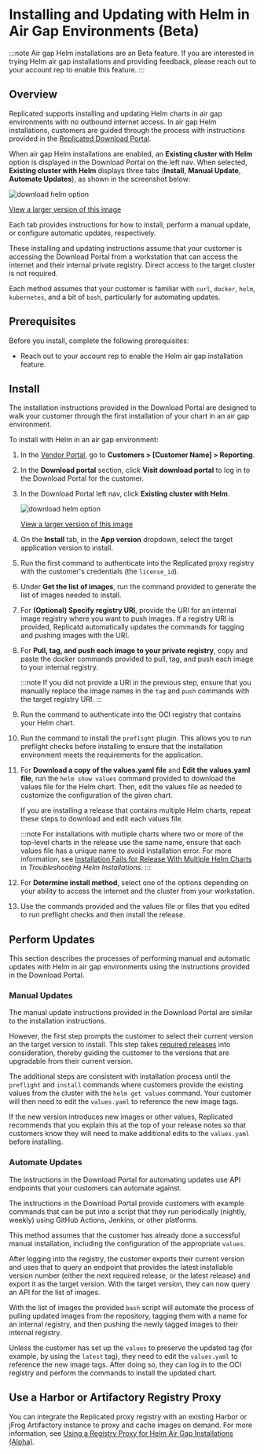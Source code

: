 
# Installing and Updating with Helm in Air Gap Environments (Beta)

:::note
Air gap Helm installations are an Beta feature. If you are interested in trying Helm air gap installations and providing feedback, please reach out to your account rep to enable this feature.
:::

## Overview

Replicated supports installing and updating Helm charts in air gap environments with no outbound internet access. In air gap Helm installations, customers are guided through the process with instructions provided in the [Replicated Download Portal](/vendor/releases-share-download-portal).

When air gap Helm installations are enabled, an **Existing cluster with Helm** option is displayed in the Download Portal on the left nav. When selected, **Existing cluster with Helm** displays three tabs (**Install**, **Manual Update**, **Automate Updates**), as shown in the screenshot below:

![download helm option](/images/download-helm.png)

[View a larger version of this image](/images/download-helm.png)

Each tab provides instructions for how to install, perform a manual update, or configure automatic updates, respectively.

These installing and updating instructions assume that your customer is accessing the Download Portal from a workstation that can access the internet and their internal private registry. Direct access to the target cluster is not required.

Each method assumes that your customer is familiar with `curl`, `docker`, `helm`, `kubernetes`, and a bit of `bash`, particularly for automating updates.

## Prerequisites

Before you install, complete the following prerequisites:

* Reach out to your account rep to enable the Helm air gap installation feature.

<Prerequisites/>

## Install

The installation instructions provided in the Download Portal are designed to walk your customer through the first installation of your chart in an air gap environment.

To install with Helm in an air gap environment:

1. In the [Vendor Portal](https://vendor.replicated.com), go to **Customers > [Customer Name] > Reporting**.

1. In the **Download portal** section, click **Visit download portal** to log in to the Download Portal for the customer.

1. In the Download Portal left nav, click **Existing cluster with Helm**. 

     ![download helm option](/images/download-helm.png)

     [View a larger version of this image](/images/download-helm.png)

1. On the **Install** tab, in the **App version** dropdown, select the target application version to install.

1. Run the first command to authenticate into the Replicated proxy registry with the customer's credentials (the `license_id`).

1. Under **Get the list of images**, run the command provided to generate the list of images needed to install.

1. For **(Optional) Specify registry URI**, provide the URI for an internal image registry where you want to push images. If a registry URI is provided, Replicatd automatically updates the commands for tagging and pushing images with the URI.    

1. For **Pull, tag, and push each image to your private registry**, copy and paste the docker commands provided to pull, tag, and push each image to your internal registry.

    :::note
    If you did not provide a URI in the previous step, ensure that you manually replace the image names in the `tag` and `push` commands with the target registry URI.
    :::

1. Run the command to authenticate into the OCI registry that contains your Helm chart.

1. Run the command to install the `preflight` plugin. This allows you to run preflight checks before installing to ensure that the installation environment meets the requirements for the application.

1. For **Download a copy of the values.yaml file** and **Edit the values.yaml file**, run the `helm show values` command provided to download the values file for the Helm chart. Then, edit the values file as needed to customize the configuration of the given chart.

    If you are installing a release that contains multiple Helm charts, repeat these steps to download and edit each values file.

    :::note
    For installations with mutliple charts where two or more of the top-level charts in the release use the same name, ensure that each values file has a unique name to avoid installation error. For more information, see [Installation Fails for Release With Multiple Helm Charts](helm-install-troubleshooting#air-gap-values-file-conflict) in _Troubleshooting Helm Installations_.
    :::

1. For **Determine install method**, select one of the options depending on your ability to access the internet and the cluster from your workstation.

1. Use the commands provided and the values file or files that you edited to run preflight checks and then install the release.

## Perform Updates

This section describes the processes of performing manual and automatic updates with Helm in air gap environments using the instructions provided in the Download Portal.

### Manual Updates

The manual update instructions provided in the Download Portal are similar to the installation instructions.

However, the first step prompts the customer to select their current version an the target version to install. This step takes [required releases](/vendor/releases-about#properties) into consideration, thereby guiding the customer to the versions that are upgradable from their current version. 

The additional steps are consistent with installation process until the `preflight` and `install` commands where customers provide the existing values from the cluster with the `helm get values` command. Your customer will then need to edit the `values.yaml` to reference the new image tags.

If the new version introduces new images or other values, Replicated recommends that you explain this at the top of your release notes so that customers know they will need to make additional edits to the `values.yaml` before installing. 

### Automate Updates

The instructions in the Download Portal for automating updates use API endpoints that your customers can automate against. 

The instructions in the Download Portal provide customers with example commands that can be put into a script that they run periodically (nightly, weekly) using GitHub Actions, Jenkins, or other platforms.

This method assumes that the customer has already done a successful manual installation, including the configuration of the appropriate `values`.

After logging into the registry, the customer exports their current version and uses that to query an endpoint that provides the latest installable version number (either the next required release, or the latest release) and export it as the target version. With the target version, they can now query an API for the list of images. 

With the list of images the provided `bash` script will automate the process of pulling updated images from the repository, tagging them with a name for an internal registry, and then pushing the newly tagged images to their internal registry. 

Unless the customer has set up the `values` to preserve the updated tag (for example, by using the `latest` tag), they need to edit the `values.yaml` to reference the new image tags. After doing so, they can log in to the OCI registry and perform the commands to install the updated chart.

## Use a Harbor or Artifactory Registry Proxy

You can integrate the Replicated proxy registry with an existing Harbor or jFrog Artifactory instance to proxy and cache images on demand. For more information, see [Using a Registry Proxy for Helm Air Gap Installations (Alpha)](using-third-party-registry-proxy).
